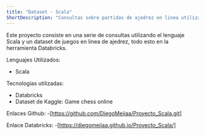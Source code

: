 ```yaml
---
title: "Dataset - Scala"
ShortDescription: "Consultas sobre partidas de ajedrez en linea utilizando Scala y Databricks."
---
```


Este proyecto consiste en una serie de consultas utilizando el lenguaje Scala y un dataset de juegos en linea de ajedrez, todo esto en la herramienta Databricks.

Lenguajes Utilizados:
- Scala

Tecnologias utilizadas:
- Databricks
- Dataset de Kaggle: Game chess online

Enlaces Github:
-[https://github.com/DiegoMejiaa/Proyecto_Scala.git]

 Enlace Databricks:
-[https://diegomejiaa.github.io/Proyecto_Scala/]